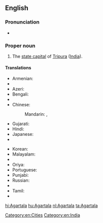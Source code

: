 ==English==
{{wikipedia}}

===Pronunciation===
* {{IPA|/əˈgərtələ/|lang=en}}

===Proper noun===
{{en-proper noun}}

# The [[state capital]] of [[Tripura]] ([[India]]).

====Translations====
{{trans-top|capital of Tripura, India}}
* Armenian: {{t|hy|Ագարտալա|tr=Agartala}}
* {{trreq|as}}
* Azeri: {{t|az|Aqartala}}
* Bengali: {{t|bn|আগরতলা|tr=Agortôla|sc=Beng}}
* {{trreq|hne}}
* Chinese:
*: Mandarin: {{t|cmn|阿加爾塔拉|sc=Hani}}, {{t+|cmn|阿加尔塔拉|tr=Ājiā'ěrtǎlā|sc=Hani}}
* Gujarati: {{t|gu|અગરતલા|sc=Gujr}}
* Hindi: {{t+|hi|अगरतला|tr=Agartalā}}
* Japanese: {{t|ja|アガルタラ|tr=Agarutara}}
* {{trreq|kn}}
{{trans-mid}}
* Korean: {{t|ko|아가르탈라|sc=Kore}}
* Malayalam: {{t|ml|അഗർത്തല|sc=Mlym}}
* {{trreq|mr}}
* Oriya: {{t|or|ଅଗରତାଲା|sc=Orya}}
* Portuguese: {{t|pt|Agartala|f}}
* Punjabi: {{t|pa|ਅਗਰਤਲਾ|m|tr=Agartalā|sc=Guru}}
* Russian: {{t|ru|Агартала|f|tr=Agartala}}
* {{trreq|sat}}
* Tamil: {{t|ta|அகர்தலா|sc=Taml}}
* {{trreq|te}}
{{trans-bottom}}

[[Category:en:Cities]]
[[Category:en:India]]

[[hi:Agartala]]
[[hu:Agartala]]
[[nl:Agartala]]
[[ta:Agartala]]